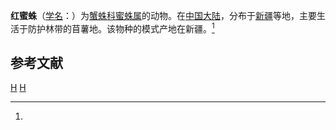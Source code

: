 {{Speciesbox
| taxon = Misumena rosea
| binomial_authority = (Hu et Wu, 1989)<ref name='id14539'>{{cite web| url =http://www.bioinfo.cn/db05/BjdwSpecies.php?action=view&id=14539| title =红密蛛| work =《中国动物物种编目数据库》| publisher =中国科学院微生物研究所| author =中国科学院动物研究所| accessdate =2009-04-28| deadurl =yes| archiveurl =https://web.archive.org/web/20131203122335/http://www.bioinfo.cn/db05/BjdwSpecies.php?action=view| archivedate =2013-12-03}}</ref>
}}

'''红蜜蛛'''（[[学名|学名]]：{{lang|la|''Misumena rosea''}}）为[[蟹蛛科|蟹蛛科]][[蜜蛛属|蜜蛛属]]的动物。在[[中国大陆|中国大陆]]，分布于[[新疆|新疆]]等地，主要生活于防护林带的苜薯地。该物种的模式产地在新疆。<ref name='id14539'/>

== 参考文献 ==
{{reflist}}

{{蜘蛛小作品}}

{{taxonbar}}
[[Category:_1989年描述的动物|H]]
[[Category:蜜蛛属|H]]